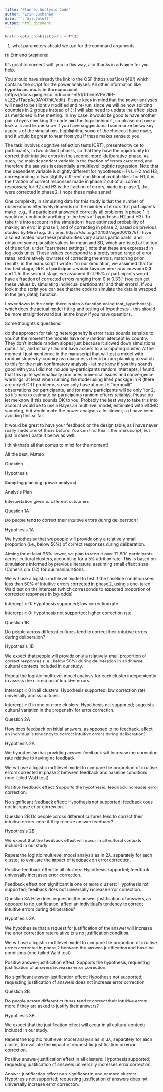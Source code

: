 ```yaml
---
title: "Planned Analysis Code"
author: "Erin Buchanan"
date: "`r Sys.Date()`"
output: html_document
---
```


```r
knitr::opts_chunk$set(echo = TRUE)
```

1) what parameters should we use for the command arguments

Hi Erin and Stephens!
 
It's great to connect with you in this way, and thanks in advance for you help.
 
You should have already the link to the OSF (https://osf.io/srj49/) which contains the script for the power analyses. All other information like hypotheses etc. is in the manuscript (https://docs.google.com/document/d/1rbhVhVPe2RR-vLZ2w1TacpAc0AY47ni0/edit).  Please keep in mind that the power analyses will need to be slightly modified and re-run, since we will be now splitting countries in 2 groups instead of 3; I will also need to update the effect sizes as mentioned in the meeting. 
In any case, it would be good to have another pair of eyes checking the code and the logic behind it, so please do have a look at it and let me know if you have suggestions; I summarize below key aspects of the simulations, highlighting some of the choices I have made, and it would be great to hear from you if these makes sense to you.
 
The task involves cognitive reflection tests (CRT), presented twice to participants, in two distinct phases, so that they have the opportunity to correct their intuitive errors in the second, more 'deliberative' phase. As such, the main dependent variable is the fraction of errors corrected, and therefore the analysis is essentially a multilevel logistic regression. Note that the dependent variable is slightly different for hypotheses H1 vs. H2 and H3, corresponding to two slightly different conditional probabilities:
for H1, it is the fraction of correct responses made in phase 2 out of all correct responses;
for H2 and H3 is the fraction of errors, made in phase 1, that were corrected in phase 2.
I hope these make sense! 
 
One complexity in simulating data for this study is that the number of observations effectively depends on the number of errors that participants make (e.g., if a participant answered correctly all problems in phase 1, it would not contribute anything to the tests of hypotheses H2 and H3). To take this into account in the simulation I have estimated probability of making an error in phase 1, and of correcting in phase 2, based on previous studies by Miro (e.g. this one:  https://doi.org/10.1037/xge0001375) I have also estimated how these probabilities vary across participants, and obtained some plausible values for mean and SD, which are listed at the top of the script, under "parameter settings"; note that these are expressed in log-odds units. These values correspond to a pretty broad range of error rates, and relatively low rates of correcting the errors, matching prior results; in the manuscript I wrote : "in our simulation, we assumed that for the first stage, 95% of participants would have an error rate between 0.3 and 1. In the second stage, we assumed that 95% of participants would have a fraction of corrected errors ranging from 0 to 0.33."  (you can get these values by simulating individual participants' and their errors). If you look at the script you can see that the code to simulate the data is wrapped in the gen_data()​ function. 
 
Lower down in the script there is also a function called test_hypotheses()​which does the actual model fitting and testing of hypotheses - this should be more straightforward but let me know if you have questions. 
 
Some thoughts & questions: 

do the approach for taking heterogeneity in error rates sounds sensible to you? 
at the moment the models have only random intercept by country. They don't include random slopes just because it slowed down simulations quite a lot, and initially I did not have access to a computing cluster. At the moment I just mentioned in the manuscript that will test a model with random slopes by-country as robustness check but am planning to switch to this for the main confirmatory analysis - let me know if you this sounds good with you.
I did not include by-participants random intercepts; I found that this quite systematically produces numerical issues and convergence warnings, at least when running the model using lme4 package in R (there are only 6 CRT problems, so we only have at most 6 "bernoulli" observations per participants, and for many participants will be only 1 or 2, so it's hard to estimate by-participants random effects reliably). Please do let me know if this sounds OK to you. Probably the best way to take this into account would be to use a Bayesian multilevel model, estimated with MCMC sampling, but would make the power analyses a lot slower, so I have been avoiding this so far. 
 
It would be great to have your feedback on the design table, as I have never really made one of these before. You can find this in the manuscript, but just in case I paste it below as well.
 
 
 
I think that's all that comes to mind for the moment!
 
All the best,
Matteo
 
 
 
Question

Hypothesis

Sampling plan (e.g. power analysis)

Analysis Plan

Interpretation given to different outcomes

Question 1A

Do people tend to correct their intuitive errors during deliberation?

Hypothesis 1A

We hypothesise that we people will provide only a relatively small proportion (i.e., below 50%) of correct responses during deliberation.

Aiming for at least 95% power, we plan to recruit over 12,600 participants across cultural clusters, accounting for a 5% attrition rate. This is based on simulations informed by previous literature, assuming small effect sizes (Cohen's d ≥ 0.2) for our manipulations.

We will use a logistic multilevel model to test if the baseline condition sees less than 50% of intuitive errors corrected in phase 2, using a one-tailed Wald test on the intercept (which corresponds to expected proportion of corrected responses in log-odds)

Intercept < 0: Hypothesis supported; low correction rate.

Intercept ≥ 0: Hypothesis not supported; higher correction rate.

Question 1B

Do people across different cultures tend to correct their intuitive errors during deliberation?

Hypothesis 1B

We expect that people will provide only a relatively small proportion of correct responses (i.e., below 50%) during deliberation in all diverse cultural contexts included in our study.

Repeat the logistic multilevel model analysis for each cluster independently to assess the correction of intuitive errors. 

Intercept < 0 in all clusters: Hypothesis supported; low correction rate universally across cultures.

Intercept ≥ 0 in one or more clusters: Hypothesis not supported; suggests cultural variation in the propensity for error correction.

Question 2A

How does feedback on initial answers, as opposed to no feedback, affect an individual’s tendency to correct intuitive errors during deliberation?

Hypothesis 2A 

We hypothesise that providing answer feedback will increase the correction rate relative to having no feedback

We will use a logistic multilevel model to compare the proportion of intuitive errors corrected in phase 2 between feedback and baseline conditions (one-tailed Wald test)

Positive feedback effect: Supports the hypothesis; feedback increases error correction.

No significant feedback effect: Hypothesis not supported; feedback does not increase error correction.

Question 2B
Do people across different cultures tend to correct their intuitive errors more if they receive answer feedback?

Hypothesis 2B 

We expect that the feedback effect will occur in all cultural contexts included in our study

Repeat the logistic multilevel model analysis as in 2A, separately for each cluster, to evaluate the impact of feedback on error correction.

Positive feedback effect in all clusters: Hypothesis supported; feedback universally increases error correction.

Feedback effect non significant in one or more clusters: Hypothesis not supported; feedback does not universally increase error correction.

Question 3A
How does requestingthe answer justification of answers, as opposed to no justification, affect an individual’s tendency to correct intuitive errors during deliberation?

Hypothesis 3A 

We hypothesise that a request for justification of the answer will increase the error correction rate relative to a no justification condition.

We will use a logistic multilevel model to compare the proportion of intuitive errors corrected in phase 2 between the answer-justification and baseline conditions (one-tailed Wald test)

Positive answer-justification effect: Supports the hypothesis; requesting justification of answers increases error correction.

No significant answer-justification effect: Hypothesis not supported; requesting justification of answers does not increase error correction.

Question 3B

Do people across different cultures tend to correct their intuitive errors more if they are asked to justify their answers?

Hypothesis 3B

We expect that the justification effect will occur in all cultural contexts included in our study.

Repeat the logistic multilevel model analysis as in 3A, separately for each cluster, to evaluate the impact of request for justification on error correction.

Positive answer-justification effect in all clusters: Hypothesis supported; requesting justification of answers universally increases error correction.

Answer-justification effect non significant in one or more clusters: Hypothesis not supported; requesting justification of answers does not universally increase error correction.

